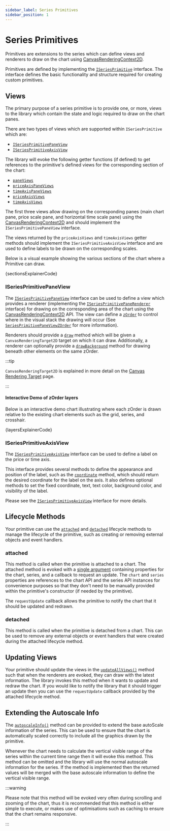 ```yaml
---
sidebar_label: Series Primitives
sidebar_position: 1
---
```


# Series Primitives

Primitives are extensions to the series which can define views and renderers to
draw on the chart using
[CanvasRenderingContext2D](https://developer.mozilla.org/en-US/docs/Web/API/CanvasRenderingContext2D).

Primitives are defined by implementing the
[`ISeriesPrimitive`](/api/interfaces/ISeriesPrimitive.md) interface. The
interface defines the basic functionality and structure required for creating
custom primitives.

## Views

The primary purpose of a series primitive is to provide one, or more, views to
the library which contain the state and logic required to draw on the chart
panes.

There are two types of views which are supported within `ISeriesPrimitive` which
are:

- [`ISeriesPrimitivePaneView`](/api/interfaces/ISeriesPrimitivePaneView.md)
- [`ISeriesPrimitiveAxisView`](/api/interfaces/ISeriesPrimitiveAxisView.md)

The library will evoke the following getter functions (if defined) to get
references to the primitive's defined views for the corresponding section of the
chart:

- [`paneViews`](/api/interfaces/ISeriesPrimitive.md#paneviews)
- [`priceAxisPaneViews`](/api/interfaces/ISeriesPrimitive.md#priceaxispaneviews)
- [`timeAxisPaneViews`](/api/interfaces/ISeriesPrimitive.md#timeaxispaneviews)
- [`priceAxisViews`](/api/interfaces/ISeriesPrimitive.md#priceaxisviews)
- [`timeAxisViews`](/api/interfaces/ISeriesPrimitive.md#timeaxisviews)

The first three views allow drawing on the corresponding panes (main chart pane,
price scale pane, and horizontal time scale pane) using the
[CanvasRenderingContext2D](https://developer.mozilla.org/en-US/docs/Web/API/CanvasRenderingContext2D)
and should implement the `ISeriesPrimitivePaneView` interface.

The views returned by the `priceAxisViews` and `timeAxisViews` getter methods
should implement the `ISeriesPrimitiveAxisView` interface and are used to define
labels to be drawn on the corresponding scales.

Below is a visual example showing the various sections of the chart where a
Primitive can draw.


<CodeBlock replaceThemeConstants chart className="language-js" chartOnly>
	{sectionsExplainerCode}
</CodeBlock>

### ISeriesPrimitivePaneView

The [`ISeriesPrimitivePaneView`](/api/interfaces/ISeriesPrimitivePaneView.md)
interface can be used to define a view which provides a renderer (implementing
the
[`ISeriesPrimitivePaneRenderer`](/api/interfaces/ISeriesPrimitivePaneRenderer.md)
interface) for drawing on the corresponding area of the chart using the
[CanvasRenderingContext2D](https://developer.mozilla.org/en-US/docs/Web/API/CanvasRenderingContext2D)
API. The view can define a
[`zOrder`](/api/interfaces/ISeriesPrimitivePaneView.md#zorder) to control where
in the visual stack the drawing will occur (See
[`SeriesPrimitivePaneViewZOrder`](/api/index.md#seriesprimitivepaneviewzorder)
for more information).

Renderers should provide a
[`draw`](/api/interfaces/ISeriesPrimitivePaneRenderer.md#draw) method which will
be given a `CanvasRenderingTarget2D` target on which it can draw. Additionally,
a renderer can optionally provide a
[`drawBackground`](/api/interfaces/ISeriesPrimitivePaneRenderer.md#drawbackground)
method for drawing beneath other elements on the same zOrder.

:::tip

`CanvasRenderingTarget2D` is explained in more detail on the [Canvas Rendering Target](./canvas-rendering-target) page.

:::

#### Interactive Demo of zOrder layers

Below is an interactive demo chart illustrating where each zOrder is drawn
relative to the existing chart elements such as the grid, series, and crosshair.


<CodeBlock replaceThemeConstants chart className="language-js" chartOnly>
	{layersExplainerCode}
</CodeBlock>

### ISeriesPrimitiveAxisView

The [`ISeriesPrimitiveAxisView`](/api/interfaces/ISeriesPrimitiveAxisView.md)
interface can be used to define a label on the price or time axis.

This interface provides several methods to define the appearance and position of
the label, such as the
[`coordinate`](/api/interfaces/ISeriesPrimitiveAxisView.md#coordinate) method,
which should return the desired coordinate for the label on the axis. It also
defines optional methods to set the fixed coordinate, text, text color,
background color, and visibility of the label.

Please see the
[`ISeriesPrimitiveAxisView`](/api/interfaces/ISeriesPrimitiveAxisView.md)
interface for more details.

## Lifecycle Methods

Your primitive can use the
[`attached`](/api/interfaces/ISeriesPrimitive.md#attached) and
[`detached`](/api/interfaces/ISeriesPrimitive.md#detached) lifecycle methods to
manage the lifecycle of the primitive, such as creating or removing external
objects and event handlers.

### attached

This method is called when the primitive is attached to a chart. The attached
method is evoked with a
[single argument](api/interfaces/SeriesAttachedParameter.md) containing
properties for the chart, series, and a callback to request an update. The
`chart` and `series` properties are references to the chart API and the series
API instances for convenience purposes so that they don't need to be manually
provided within the primitive's constructor (if needed by the primitive).

The `requestUpdate` callback allows the primitive to notify the chart that it
should be updated and redrawn.

### detached

This method is called when the primitive is detached from a chart. This can be
used to remove any external objects or event handlers that were created during
the attached lifecycle method.

## Updating Views

Your primitive should update the views in the
[`updateAllViews()`](/api/interfaces/ISeriesPrimitive.md#updateallviews) method
such that when the renderers are evoked, they can draw with the latest
information. The library invokes this method when it wants to update and redraw
the chart. If you would like to notify the library that it should trigger an
update then you can use the `requestUpdate` callback provided by the attached
lifecycle method.

## Extending the Autoscale Info

The [`autoscaleInfo()`](/api/interfaces/ISeriesPrimitive.md#autoscaleinfo)
method can be provided to extend the base autoScale information of the series.
This can be used to ensure that the chart is automatically scaled correctly to
include all the graphics drawn by the primitive.

Whenever the chart needs to calculate the vertical visible range of the series
within the current time range then it will evoke this method. This method can be
omitted and the library will use the normal autoscale information for the
series. If the method is implemented then the returned values will be merged
with the base autoscale information to define the vertical visible range.

:::warning

Please note that this method will be evoked very often during
scrolling and zooming of the chart, thus it is recommended that this method is
either simple to execute, or makes use of optimisations such as caching to
ensure that the chart remains responsive.

:::
